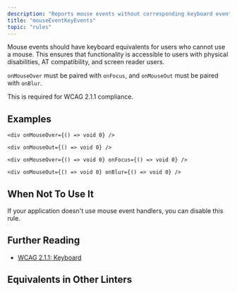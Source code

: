 ```yaml
---
description: "Reports mouse events without corresponding keyboard events."
title: "mouseEventKeyEvents"
topic: "rules"
---
```



<RuleSummary plugin="jsx" rule="mouseEventKeyEvents" />

Mouse events should have keyboard equivalents for users who cannot use a mouse. This ensures that functionality is accessible to users with physical disabilities, AT compatibility, and screen reader users.

`onMouseOver` must be paired with `onFocus`, and `onMouseOut` must be paired with `onBlur`.

This is required for WCAG 2.1.1 compliance.

## Examples

<Tabs>
<TabItem label="❌ Incorrect">

```tsx
<div onMouseOver={() => void 0} />
```

```tsx
<div onMouseOut={() => void 0} />
```

</TabItem>
<TabItem label="✅ Correct">

```tsx
<div onMouseOver={() => void 0} onFocus={() => void 0} />
```

```tsx
<div onMouseOut={() => void 0} onBlur={() => void 0} />
```

</TabItem>
</Tabs>

## When Not To Use It

If your application doesn't use mouse event handlers, you can disable this rule.

## Further Reading

- [WCAG 2.1.1: Keyboard](https://www.w3.org/WAI/WCAG21/Understanding/keyboard)

## Equivalents in Other Linters

<RuleEquivalents pluginId="jsx" ruleId="mouseEventKeyEvents" />
